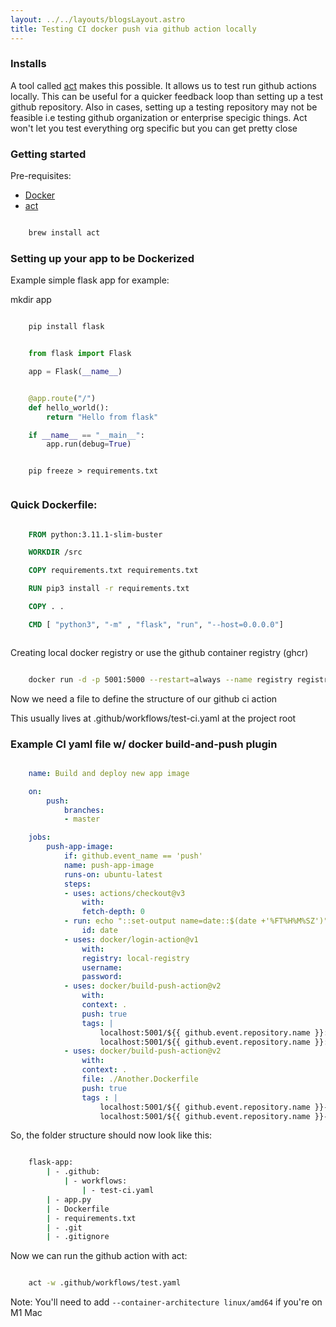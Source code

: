 ```yaml
---
layout: ../../layouts/blogsLayout.astro
title: Testing CI docker push via github action locally
--- 
```


### Installs

A tool called [act](https://github.com/nektos/act) makes this possible. It allows us to test run github actions locally. This can be useful for a quicker feedback loop than setting up a test github repository. Also in cases, setting up a testing repository may not be feasible i.e testing github organization or enterprise specigic things. Act won't let you test everything org specific but you can get pretty close


### Getting started

Pre-requisites:
  - [Docker](https://www.docker.com/products/docker-desktop/)
  - [act](https://github.com/nektos/act)


```sh

    brew install act


```

### Setting up your app to be Dockerized

Example simple flask app for example:

mkdir app

```sh

    pip install flask


```

```python

    from flask import Flask

    app = Flask(__name__)


    @app.route("/")
    def hello_world():
        return "Hello from flask"

    if __name__ == "__main__":
        app.run(debug=True)


```


```

    pip freeze > requirements.txt


```

### Quick Dockerfile:

```Dockerfile

    FROM python:3.11.1-slim-buster

    WORKDIR /src

    COPY requirements.txt requirements.txt

    RUN pip3 install -r requirements.txt

    COPY . .

    CMD [ "python3", "-m" , "flask", "run", "--host=0.0.0.0"]



```


Creating local docker registry or use the github container registry (ghcr)

```sh

    docker run -d -p 5001:5000 --restart=always --name registry registry:2


```


Now we need a file to define the structure of our github ci action

This usually lives at .github/workflows/test-ci.yaml at the project root

### Example CI yaml file w/ docker build-and-push plugin

```yaml

    name: Build and deploy new app image

    on:
        push:
            branches:
            - master

    jobs:
        push-app-image:
            if: github.event_name == 'push'
            name: push-app-image
            runs-on: ubuntu-latest
            steps:
            - uses: actions/checkout@v3
                with:
                fetch-depth: 0
            - run: echo "::set-output name=date::$(date +'%FT%H%M%SZ')"
                id: date
            - uses: docker/login-action@v1
                with:
                registry: local-registry
                username:
                password:
            - uses: docker/build-push-action@v2
                with:
                context: .
                push: true
                tags: |
                    localhost:5001/${{ github.event.repository.name }}:${{ steps.date.outputs.date }}
                    localhost:5001/${{ github.event.repository.name }}:latest
            - uses: docker/build-push-action@v2
                with:
                context: .
                file: ./Another.Dockerfile
                push: true
                tags : |
                    localhost:5001/${{ github.event.repository.name }}-admin:${{ steps.date.outputs.date }}
                    localhost:5001/${{ github.event.repository.name }}-admin:latest


```

So, the folder structure should now look like this:

```sh

    flask-app:
        | - .github:
            | - workflows:
                | - test-ci.yaml
        | - app.py
        | - Dockerfile
        | - requirements.txt
        | - .git
        | - .gitignore


```


Now we can run the github action with act:

```sh

    act -w .github/workflows/test.yaml


```


Note: You'll need to add `--container-architecture linux/amd64` if you're on M1 Mac